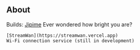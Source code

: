 ## About

Builds:
    [Jipime](https://jipime.vercel.app)
    Ever wondered how bright you are?

    [StreamWan](https://streamwan.vercel.app)
    Wi-Fi connection service (still in development)
